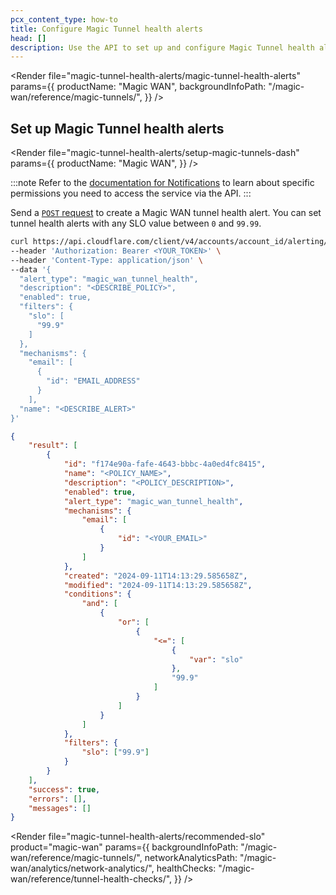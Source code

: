 ```yaml
---
pcx_content_type: how-to
title: Configure Magic Tunnel health alerts
head: []
description: Use the API to set up and configure Magic Tunnel health alerts
---
```



<Render
	file="magic-tunnel-health-alerts/magic-tunnel-health-alerts"
	params={{
		productName: "Magic WAN",
		backgroundInfoPath: "/magic-wan/reference/magic-tunnels/",
	}}
/>

## Set up Magic Tunnel health alerts

<Tabs syncKey="dashPlusAPI"> <TabItem label="Dashboard">

<Render
	file="magic-tunnel-health-alerts/setup-magic-tunnels-dash"
	params={{
		productName: "Magic WAN",
	}}
/>

</TabItem> <TabItem label="API">

:::note
Refer to the [documentation for Notifications](/notifications/get-started/) to learn about specific permissions you need to access the service via the API.
:::

Send a [`POST` request](/api/resources/alerting/subresources/policies/methods/create/) to create a Magic WAN tunnel health alert. You can set tunnel health alerts with any SLO value between `0` and `99.99`.

```bash
curl https://api.cloudflare.com/client/v4/accounts/account_id/alerting/v3/policies \
--header 'Authorization: Bearer <YOUR_TOKEN>' \
--header 'Content-Type: application/json' \
--data '{
  "alert_type": "magic_wan_tunnel_health",
  "description": "<DESCRIBE_POLICY>",
  "enabled": true,
  "filters": {
    "slo": [
      "99.9"
    ]
  },
  "mechanisms": {
    "email": [
      {
        "id": "EMAIL_ADDRESS"
      }
    ],
  "name": "<DESCRIBE_ALERT>"
}'
```

```json output
{
	"result": [
		{
			"id": "f174e90a-fafe-4643-bbbc-4a0ed4fc8415",
			"name": "<POLICY_NAME>",
			"description": "<POLICY_DESCRIPTION>",
			"enabled": true,
			"alert_type": "magic_wan_tunnel_health",
			"mechanisms": {
				"email": [
					{
						"id": "<YOUR_EMAIL>"
					}
				]
			},
			"created": "2024-09-11T14:13:29.585658Z",
			"modified": "2024-09-11T14:13:29.585658Z",
			"conditions": {
				"and": [
					{
						"or": [
							{
								"<=": [
									{
										"var": "slo"
									},
									"99.9"
								]
							}
						]
					}
				]
			},
			"filters": {
				"slo": ["99.9"]
			}
		}
	],
	"success": true,
	"errors": [],
	"messages": []
}
```

</TabItem> </Tabs>

<Render
	file="magic-tunnel-health-alerts/recommended-slo"
	product="magic-wan"
	params={{
		backgroundInfoPath: "/magic-wan/reference/magic-tunnels/",
		networkAnalyticsPath: "/magic-wan/analytics/network-analytics/",
		healthChecks: "/magic-wan/reference/tunnel-health-checks/",
	}}
/>
